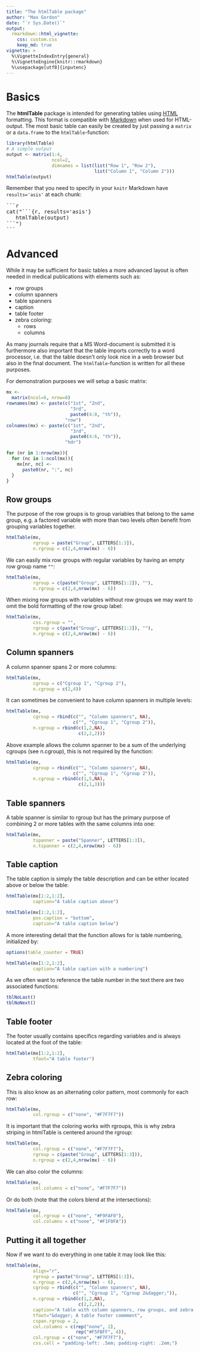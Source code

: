 ```yaml
---
title: "The htmlTable package"
author: "Max Gordon"
date: "`r Sys.Date()`"
output: 
  rmarkdown::html_vignette:
    css: custom.css
    keep_md: true
vignette: >
  %\VignetteIndexEntry{general}
  %\VignetteEngine{knitr::rmarkdown}
  %\usepackage[utf8]{inputenc}
---
```


Basics
======

The **htmlTable** package is intended for generating tables using [HTML](http://en.wikipedia.org/wiki/HTML) formatting. This format is compatible with [Markdown](http://rmarkdown.rstudio.com/) when used for HTML-output. The most basic table can easily be created by just passing a `matrix` or a `data.frame` to the `htmlTable`-function:

```r
library(htmlTable)
# A simple output
output <- matrix(1:4,
                 ncol=2,
                 dimnames = list(list("Row 1", "Row 2"),
                                 list("Column 1", "Column 2")))
htmlTable(output)
```

Remember that you need to specify in your `knitr` Markdown have `results='asis'` at each chunk:

<pre>
```r
cat("```{r, results='asis'}
   htmlTable(output)
```")
```
</pre>



Advanced
========

While it may be sufficient for basic tables a more advanced layout is often needed in medical publications with elements such as:

* row groups
* column spanners
* table spanners
* caption
* table footer
* zebra coloring:
  + rows
  + columns

As many journals require that a MS Word-document is submitted it is furthermore also important that the table imports correctly to a word processor, i.e. that the table doesn't only look nice in a web browser but also in the final document. The `htmlTable`-function is written for all these purposes.

For demonstration purposes we will setup a basic matrix:

```r
mx <-
  matrix(ncol=6, nrow=8)
rownames(mx) <- paste(c("1st", "2nd",
                        "3rd",
                        paste0(4:8, "th")),
                      "row")
colnames(mx) <- paste(c("1st", "2nd",
                        "3rd", 
                        paste0(4:6, "th")),
                      "hdr")

for (nr in 1:nrow(mx)){
  for (nc in 1:ncol(mx)){
    mx[nr, nc] <-
      paste0(nr, ":", nc)
  }
}
```

Row groups
----------

The purpose of the row groups is to group variables that belong to the same group, e.g. a factored variable with more than two levels often benefit from grouping variables together.

```r
htmlTable(mx, 
          rgroup = paste("Group", LETTERS[1:3]),
          n.rgroup = c(2,4,nrow(mx) - 6))

```

We can easily mix row groups with regular variables by having an empty row group name `""`:

```r
htmlTable(mx, 
          rgroup = c(paste("Group", LETTERS[1:2]), ""),
          n.rgroup = c(2,4,nrow(mx) - 6))
```

When mixing row groups with variables without row groups we may want to omit the bold formatting of the row group label:

```r
htmlTable(mx, 
          css.rgroup = "",
          rgroup = c(paste("Group", LETTERS[1:2]), ""),
          n.rgroup = c(2,4,nrow(mx) - 6))
```

Column spanners
---------------

A column spanner spans 2 or more columns:

```r
htmlTable(mx,
          cgroup = c("Cgroup 1", "Cgroup 2"),
          n.cgroup = c(2,4))
```

It can sometimes be convenient to have column spanners in multiple levels:

```r
htmlTable(mx,
          cgroup = rbind(c("", "Column spanners", NA),
                         c("", "Cgroup 1", "Cgroup 2")),
          n.cgroup = rbind(c(1,2,NA),
                           c(2,2,2)))
```

Above example allows the column spanner to be a sum of the underlying cgroups (see n.cgroup), this is not required by the function:

```r
htmlTable(mx,
          cgroup = rbind(c("", "Column spanners", NA),
                         c("", "Cgroup 1", "Cgroup 2")),
          n.cgroup = rbind(c(1,5,NA),
                           c(2,1,3)))
```

Table spanners
--------------

A table spanner is similar to rgroup but has the primary purpose of combining 2 or more tables with the same columns into one:

```r
htmlTable(mx, 
          tspanner = paste("Spanner", LETTERS[1:3]),
          n.tspanner = c(2,4,nrow(mx) - 6))
```

Table caption
-------------

The table caption is simply the table description and can be either located above or below the table:

```r
htmlTable(mx[1:2,1:2], 
          caption="A table caption above")
```

```r
htmlTable(mx[1:2,1:2], 
          pos.caption = "bottom",
          caption="A table caption below")
```

A more interesting detail that the function allows for is table numbering, initialized by:

```r
options(table_counter = TRUE)
```

```r
htmlTable(mx[1:2,1:2], 
          caption="A table caption with a numbering")
```

As we often want to reference the table number in the text there are two associated functions:

```r
tblNoLast()
tblNoNext()
```

Table footer
------------

The footer usually contains specifics regarding variables and is always located at the foot of the table:

```r
htmlTable(mx[1:2,1:2], 
          tfoot="A table footer")
```


Zebra coloring
--------------

This is also know as an alternating color pattern, most commonly for each row:

```r
htmlTable(mx, 
          col.rgroup = c("none", "#F7F7F7"))
```

It is important that the coloring works with rgroups, this is why zebra striping in htmlTable is centered around the rgroup:

```r
htmlTable(mx, 
          col.rgroup = c("none", "#F7F7F7"),
          rgroup = c(paste("Group", LETTERS[1:3])),
          n.rgroup = c(2,4,nrow(mx) - 6))
```

We can also color the columns:

```r
htmlTable(mx, 
          col.columns = c("none", "#F7F7F7"))
```

Or do both (note that the colors blend at the intersections):

```r
htmlTable(mx, 
          col.rgroup = c("none", "#F9FAF0"),
          col.columns = c("none", "#F1F0FA"))
```

Putting it all together
-----------------------

Now if we want to do everything in one table it may look like this:

```r
htmlTable(mx, 
          align="r",
          rgroup = paste("Group", LETTERS[1:3]),
          n.rgroup = c(2,4,nrow(mx) - 6),
          cgroup = rbind(c("", "Column spanners", NA),
                         c("", "Cgroup 1", "Cgroup 2&dagger;")),
          n.cgroup = rbind(c(1,2,NA),
                           c(2,2,2)),
          caption="A table with column spanners, row groups, and zebra striping",
          tfoot="&dagger; A table footer commment",
          cspan.rgroup = 2,
          col.columns = c(rep("none", 2),
                          rep("#F5FBFF", 4)),
          col.rgroup = c("none", "#F7F7F7"),
          css.cell = "padding-left: .5em; padding-right: .2em;")

```

